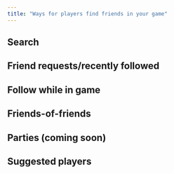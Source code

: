 ```yaml
---
title: "Ways for players find friends in your game"
---
```


## Search

## Friend requests/recently followed

## Follow while in game

## Friends-of-friends

## Parties (coming soon)

## Suggested players
